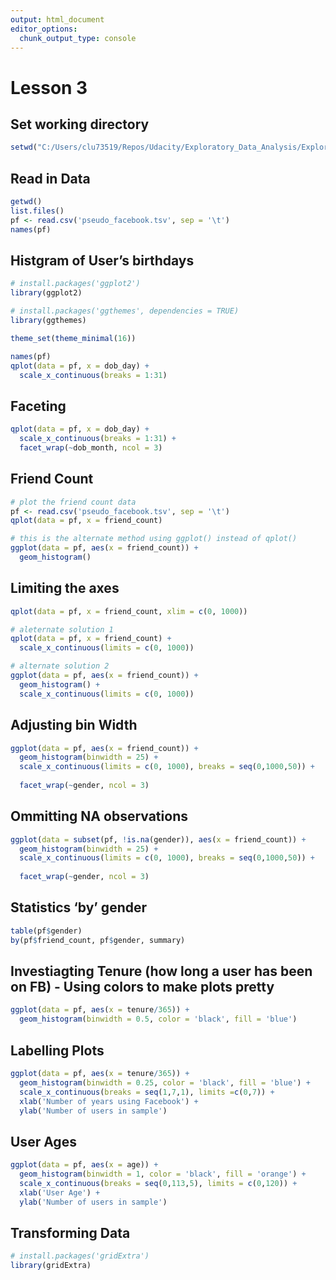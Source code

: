 ```yaml
---
output: html_document
editor_options: 
  chunk_output_type: console
---
```

Lesson 3
==============================================================================

## Set working directory
```r
setwd("C:/Users/clu73519/Repos/Udacity/Exploratory_Data_Analysis/Explore_One_Variable")
```


## Read in Data
```r
getwd()
list.files()
pf <- read.csv('pseudo_facebook.tsv', sep = '\t')
names(pf)
```

## Histgram of User's birthdays
```r
# install.packages('ggplot2')
library(ggplot2)

# install.packages('ggthemes', dependencies = TRUE)
library(ggthemes)

theme_set(theme_minimal(16))

names(pf)
qplot(data = pf, x = dob_day) +
  scale_x_continuous(breaks = 1:31)

```

## Faceting
```r
qplot(data = pf, x = dob_day) +
  scale_x_continuous(breaks = 1:31) +
  facet_wrap(~dob_month, ncol = 3)

```

## Friend Count
```r
# plot the friend count data
pf <- read.csv('pseudo_facebook.tsv', sep = '\t')
qplot(data = pf, x = friend_count)

# this is the alternate method using ggplot() instead of qplot()
ggplot(data = pf, aes(x = friend_count)) + 
  geom_histogram()

```

## Limiting the axes
```r
qplot(data = pf, x = friend_count, xlim = c(0, 1000))

# aleternate solution 1
qplot(data = pf, x = friend_count) +
  scale_x_continuous(limits = c(0, 1000))

# alternate solution 2
ggplot(data = pf, aes(x = friend_count)) +
  geom_histogram() +
  scale_x_continuous(limits = c(0, 1000))
```

## Adjusting bin Width
```r
ggplot(data = pf, aes(x = friend_count)) +
  geom_histogram(binwidth = 25) +
  scale_x_continuous(limits = c(0, 1000), breaks = seq(0,1000,50)) +
  
  facet_wrap(~gender, ncol = 3)
```

## Ommitting NA observations
```r
ggplot(data = subset(pf, !is.na(gender)), aes(x = friend_count)) +
  geom_histogram(binwidth = 25) +
  scale_x_continuous(limits = c(0, 1000), breaks = seq(0,1000,50)) +
  
  facet_wrap(~gender, ncol = 3)
```

## Statistics 'by' gender
```r
table(pf$gender)
by(pf$friend_count, pf$gender, summary)
```


## Investiagting Tenure (how long a user has been on FB) - Using colors to make plots pretty
```r
ggplot(data = pf, aes(x = tenure/365)) +
  geom_histogram(binwidth = 0.5, color = 'black', fill = 'blue')
```

## Labelling Plots
```r
ggplot(data = pf, aes(x = tenure/365)) +
  geom_histogram(binwidth = 0.25, color = 'black', fill = 'blue') +
  scale_x_continuous(breaks = seq(1,7,1), limits =c(0,7)) +
  xlab('Number of years using Facebook') +
  ylab('Number of users in sample')
```

## User Ages
```r
ggplot(data = pf, aes(x = age)) +
  geom_histogram(binwidth = 1, color = 'black', fill = 'orange') +
  scale_x_continuous(breaks = seq(0,113,5), limits = c(0,120)) +
  xlab('User Age') +
  ylab('Number of users in sample')
```

## Transforming Data
```r
# install.packages('gridExtra')
library(gridExtra)


```
